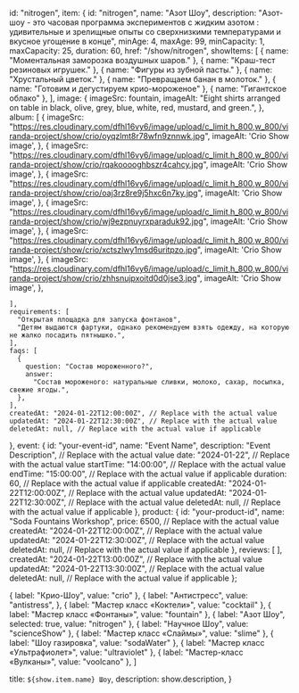   id: "nitrogen",
  item: {
    id: "nitrogen",
    name: "Азот Шоу",
    description:
      "Азот-шоу - это часовая программа экспериментов с жидким азотом : удивительные и зрелищные опыты со сверхнизкими температурами и вкусное угощение в конце",
    minAge: 4,
    maxAge: 99,
    minCapacity: 1,
    maxCapacity: 25,
    duration: 60,
    href: "/show/nitrogen",
    showItems: [
      { name: "Моментальная заморозка воздушных шаров." },
      { name: "Краш-тест резиновых игрушек." },
      { name: "Фигуры из зубной пасты." },
      { name: "Хрустальный цветок." },
      { name: "Превращаем банан в молоток." },
      { name: "Готовим и дегустируем крио-мороженое" },
      { name: "Гигантское облако" },
    ],
    image: {
      imageSrc: fountain,
      imageAlt:
        "Eight shirts arranged on table in black, olive, grey, blue, white, red, mustard, and green.",
    },
    album: [
      {
        imageSrc: "https://res.cloudinary.com/dfhl16vy6/image/upload/c_limit,h_800,w_800/viranda-project/show/crio/oyqzlmt8r78wfn9znnwk.jpg",
        imageAlt:
          'Crio Show image',
      },
      {
        imageSrc: "https://res.cloudinary.com/dfhl16vy6/image/upload/c_limit,h_800,w_800/viranda-project/show/crio/rqakooooghbszr4cahcy.jpg",
        imageAlt:
          'Crio Show image',
      },
      {
        imageSrc: "https://res.cloudinary.com/dfhl16vy6/image/upload/c_limit,h_800,w_800/viranda-project/show/crio/oaj3rz8re9j5hxc6n7ky.jpg",
        imageAlt:
          'Crio Show image',
      },
      {
        imageSrc: "https://res.cloudinary.com/dfhl16vy6/image/upload/c_limit,h_800,w_800/viranda-project/show/crio/wj9ezpnuyrxparaduk92.jpg",
        imageAlt:
          'Crio Show image',
      },
      {
        imageSrc: "https://res.cloudinary.com/dfhl16vy6/image/upload/c_limit,h_800,w_800/viranda-project/show/crio/xctszlwy1msd6uritpzo.jpg",
        imageAlt:
          'Crio Show image',
      },
       {
        imageSrc: "https://res.cloudinary.com/dfhl16vy6/image/upload/c_limit,h_800,w_800/viranda-project/show/crio/zhhsnujpxoitd0d0jse3.jpg",
        imageAlt:
          'Crio Show image',
      },
      
    ],
    requirements: [
      "Открытая площадка для запуска фонтанов",
      "Детям выдаются фартуки, однако рекомендуем взять одежду, на которую не жалко посадить пятнышко.",
    ],
    faqs: [
      {
        question: "Состав мороженного?",
        answer:
          "Состав мороженого: натуральные сливки, молоко, сахар, посыпка, свежие ягоды.",
      },
    ],
    createdAt: "2024-01-22T12:00:00Z", // Replace with the actual value
    updatedAt: "2024-01-22T12:30:00Z", // Replace with the actual value
    deletedAt: null, // Replace with the actual value if applicable
  },
  event: {
    id: "your-event-id",
    name: "Event Name",
    description: "Event Description", // Replace with the actual value
    date: "2024-01-22", // Replace with the actual value
    startTime: "14:00:00", // Replace with the actual value
    endTime: "15:00:00", // Replace with the actual value if applicable
    duration: 60, // Replace with the actual value if applicable
    createdAt: "2024-01-22T12:00:00Z", // Replace with the actual value
    updatedAt: "2024-01-22T12:30:00Z", // Replace with the actual value
    deletedAt: null, // Replace with the actual value if applicable
  },
  product: {
    id: "your-product-id",
    name: "Soda Fountains Workshop",
    price: 6500, // Replace with the actual value
    createdAt: "2024-01-22T12:00:00Z", // Replace with the actual value
    updatedAt: "2024-01-22T12:30:00Z", // Replace with the actual value
    deletedAt: null, // Replace with the actual value if applicable
  },
  reviews: [
  ],
  createdAt: "2024-01-22T13:00:00Z", // Replace with the actual value
  updatedAt: "2024-01-22T13:30:00Z", // Replace with the actual value
  deletedAt: null, // Replace with the actual value if applicable
};



  {
    label: "Крио-Шоу",
    value: "crio"
  },
  {
    label: "Антистресс",
    value: "antistress",
  },
  {
    label: "Мастер класс «Коктели»",
    value: "cocktail"
  },
  {
    label: "Мастер класс «Фонтаны»",
    value: "fountain"
  },
  {
    label: "Азот Шоу",
    selected: true,
    value: "nitrogen"
  },
  {
    label: "Научное Шоу",
    value: "scienceShow"
  },
  {
    label: "Мастер класс «Слаймы»",
    value: "slime"
  },
  {
    label: "Шоу газировка",
    value: "sodaWater"
  },
  {
    label: "Мастер класс «Ультрафиолет»",
    value: "ultraviolet"
  },
  {
    label: "Мастер-класс «Вулканы»",
    value: "voolcano"
  },
]

  title: `${show.item.name} Шоу`,
  description: show.description,
}

<Show show={show} orderOptions={orderOptions}/>

